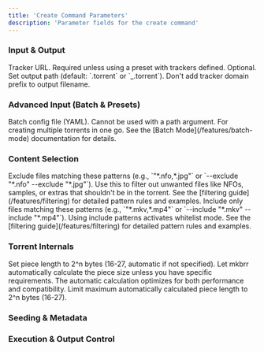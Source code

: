 ```yaml
---
title: 'Create Command Parameters'
description: 'Parameter fields for the create command'
---
```



### Input & Output

<ParamField query="--tracker, -t" type="string">
  Tracker URL. Required unless using a preset with trackers defined.
</ParamField>

<ParamField query="--output, -o" type="string">
  Optional. Set output path (default: `<n>.torrent` or `<tracker-prefix>_<n>.torrent`).
</ParamField>

<ParamField query="--skip-prefix" type="boolean" default={false}>
  Don't add tracker domain prefix to output filename.
</ParamField>

### Advanced Input (Batch & Presets)

<ParamField query="--batch, -b" type="string">
  Batch config file (YAML). Cannot be used with a path argument.
  <Info>
    For creating multiple torrents in one go. See the [Batch Mode](/features/batch-mode) documentation for details.
  </Info>
</ParamField>

<CommonPreset />

### Content Selection

<ParamField query="--exclude" type="array">
  Exclude files matching these patterns (e.g., `"*.nfo,*.jpg"` or `--exclude "*.nfo" --exclude "*.jpg"`).
  <Tip>
    Use this to filter out unwanted files like NFOs, samples, or extras that shouldn't be in the torrent. See the [filtering guide](/features/filtering) for detailed pattern rules and examples.
  </Tip>
</ParamField>

<ParamField query="--include" type="array">
  Include only files matching these patterns (e.g., `"*.mkv,*.mp4"` or `--include "*.mkv" --include "*.mp4"`).
  <Tip>
    Using include patterns activates whitelist mode. See the [filtering guide](/features/filtering) for detailed pattern rules and examples.
  </Tip>
</ParamField>

### Torrent Internals

<CommonPrivate />

<ParamField query="--piece-length, -l" type="number">
  Set piece length to 2^n bytes (16-27, automatic if not specified).
</ParamField>

<Tip>
  Let mkbrr automatically calculate the piece size unless you have specific requirements. The automatic calculation optimizes for both performance and compatibility.
</Tip>

<ParamField query="--max-piece-length, -m" type="number">
  Limit maximum automatically calculated piece length to 2^n bytes (16-27).
</ParamField>

<CommonEntropy />

### Seeding & Metadata

<CommonWebSeed />

<CommonSource />

<CommonComment />

<CommonNoDate />

<CommonNoCreator />

### Execution & Output Control

<CommonWorkers />

<CommonVerbose />

<CommonQuiet />
